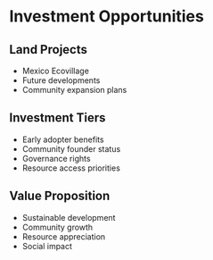 # Investment Opportunities

## Land Projects

- Mexico Ecovillage
- Future developments
- Community expansion plans

## Investment Tiers

- Early adopter benefits
- Community founder status
- Governance rights
- Resource access priorities

## Value Proposition

- Sustainable development
- Community growth
- Resource appreciation
- Social impact
